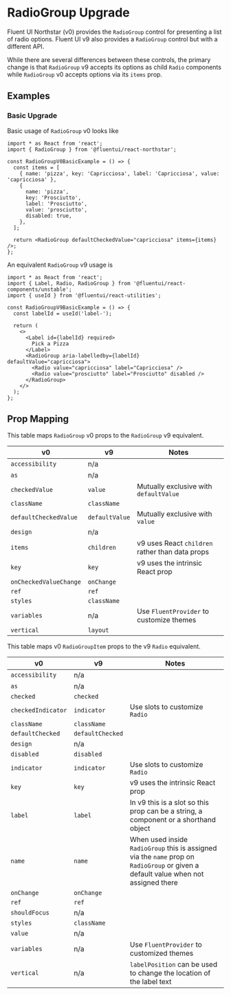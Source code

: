 
<Meta title="Concepts/Upgrading/from v0/Components/RadioGroup Upgrade" />

# RadioGroup Upgrade

Fluent UI Northstar (v0) provides the `RadioGroup` control for presenting a list of radio options. Fluent UI v9 also provides a `RadioGroup` control but with a different API.

While there are several differences between these controls, the primary change is that `RadioGroup` v9 accepts its options as child `Radio` components while `RadioGroup` v0 accepts options via its `items` prop.

## Examples

### Basic Upgrade

Basic usage of `RadioGroup` v0 looks like

```tsx
import * as React from 'react';
import { RadioGroup } from '@fluentui/react-northstar';

const RadioGroupV0BasicExample = () => {
  const items = [
    { name: 'pizza', key: 'Capricciosa', label: 'Capricciosa', value: 'capricciosa' },
    {
      name: 'pizza',
      key: 'Prosciutto',
      label: 'Prosciutto',
      value: 'prosciutto',
      disabled: true,
    },
  ];

  return <RadioGroup defaultCheckedValue="capricciosa" items={items} />;
};
```

An equivalent `RadioGroup` v9 usage is

```tsx
import * as React from 'react';
import { Label, Radio, RadioGroup } from '@fluentui/react-components/unstable';
import { useId } from '@fluentui/react-utilities';

const RadioGroupV9BasicExample = () => {
  const labelId = useId('label-');

  return (
    <>
      <Label id={labelId} required>
        Pick a Pizza
      </Label>
      <RadioGroup aria-labelledby={labelId} defaultValue="capricciosa">
        <Radio value="capricciosa" label="Capricciosa" />
        <Radio value="prosciutto" label="Prosciutto" disabled />
      </RadioGroup>
    </>
  );
};
```

## Prop Mapping

This table maps `RadioGroup` v0 props to the `RadioGroup` v9 equivalent.

| v0                     | v9             | Notes                                           |
| ---------------------- | -------------- | ----------------------------------------------- |
| `accessibility`        | n/a            |                                                 |
| `as`                   | n/a            |                                                 |
| `checkedValue`         | `value`        | Mutually exclusive with `defaultValue`          |
| `className`            | `className`    |                                                 |
| `defaultCheckedValue`  | `defaultValue` | Mutually exclusive with `value`                 |
| `design`               | n/a            |                                                 |
| `items`                | `children`     | v9 uses React `children` rather than data props |
| `key`                  | `key`          | v9 uses the intrinsic React prop                |
| `onCheckedValueChange` | `onChange`     |                                                 |
| `ref`                  | `ref`          |                                                 |
| `styles`               | `className`    |                                                 |
| `variables`            | n/a            | Use `FluentProvider` to customize themes        |
| `vertical`             | `layout`       |                                                 |

This table maps v0 `RadioGroupItem` props to the v9 `Radio` equivalent.

| v0                 | v9               | Notes                                                                                                                               |
| ------------------ | ---------------- | ----------------------------------------------------------------------------------------------------------------------------------- |
| `accessibility`    | n/a              |                                                                                                                                     |
| `as`               | n/a              |                                                                                                                                     |
| `checked`          | `checked`        |                                                                                                                                     |
| `checkedIndicator` | `indicator`      | Use slots to customize `Radio`                                                                                                      |
| `className`        | `className`      |                                                                                                                                     |
| `defaultChecked`   | `defaultChecked` |                                                                                                                                     |
| `design`           | n/a              |                                                                                                                                     |
| `disabled`         | `disabled`       |                                                                                                                                     |
| `indicator`        | `indicator`      | Use slots to customize `Radio`                                                                                                      |
| `key`              | `key`            | v9 uses the intrinsic React prop                                                                                                    |
| `label`            | `label`          | In v9 this is a slot so this prop can be a string, a component or a shorthand object                                                |
| `name`             | `name`           | When used inside `RadioGroup` this is assigned via the `name` prop on `RadioGroup` or given a default value when not assigned there |
| `onChange`         | `onChange`       |                                                                                                                                     |
| `ref`              | `ref`            |                                                                                                                                     |
| `shouldFocus`      | n/a              |                                                                                                                                     |
| `styles`           | `className`      |                                                                                                                                     |
| `value`            | n/a              |                                                                                                                                     |
| `variables`        | n/a              | Use `FluentProvider` to customized themes                                                                                           |
| `vertical`         | n/a              | `labelPosition` can be used to change the location of the label text                                                                |
